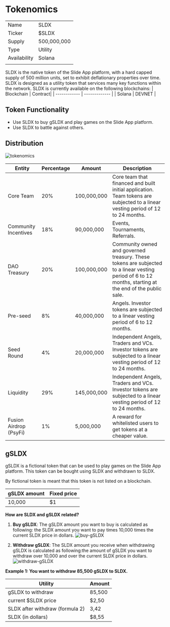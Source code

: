 

<HeroPattern />

# Tokenomics

|              |             |
| ------------ | ----------- |
| Name         | SLDX        |
| Ticker       | $SLDX       |
| Supply       | 500,000,000 |
| Type         | Utility     |
| Availability | Solana      |
|              |             |

SLDX is the native token of the Slide App platform, with a hard capped supply of 500 million units, set to exhibit deflationary properties over time. SLDX is designed as a utility token that services many key functions within the network. SLDX is currently available on the following blockchains:
| Blockchain | Contract|
| ------------ | ------------- |
| Solana | DEVNET |

## Token Functionality

- Use SLDX to buy gSLDX and play games on the Slide App platform.
- Use SLDX to battle against others.

## Distribution

![tokenomics](/images/tokenomics.png)

| Entity                 | Percentage | Amount      | Description                                                                                                                                             |
| ---------------------- | ---------- | ----------- | ------------------------------------------------------------------------------------------------------------------------------------------------------- |
| Core Team              | 20%        | 100,000,000 | Core team that financed and built initial application. Team tokens are subjected to a linear vesting period of 12 to 24 months.                         |
| Community Incentives   | 18%        | 90,000,000  | Events, Tournaments, Referrals.                                                                                                                         |
| DAO Treasury           | 20%        | 100,000,000 | Community owned and governed treasury. These tokens are subjected to a linear vesting period of 6 to 12 months, starting at the end of the public sale. |
| Pre-seed               | 8%         | 40,000,000  | Angels. Investor tokens are subjected to a linear vesting period of 6 to 12 months.                                                                     |
| Seed Round             | 4%         | 20,000,000  | Independent Angels, Traders and VCs. Investor tokens are subjected to a linear vesting period of 12 to 24 months.                                       |
| Liquidity              | 29%        | 145,000,000 | Independent Angels, Traders and VCs. Investor tokens are subjected to a linear vesting period of 12 to 24 months.                                       |
| Fusion Airdrop (PsyFi) | 1%         | 5,000,000   | A reward for whitelisted users to get tokens at a cheaper value.                                                                                        |

## gSLDX

gSLDX is a fictional token that can be used to play games on the Slide App platform. This token can be bought using SLDX and withdrawn to SLDX.

By fictional token is meant that this token is not listed on a blockchain.

| gSLDX amount | Fixed price |
| ------------ | ----------- |
| 10,000       | $1          |

**How are SLDX and gSLDX related?**

1. **Buy gSLDX**:
   The gSLDX amount you want to buy is calculated as following: the SLDX amount you want to pay times 10,000 times the current SLDX price in dollars.
   ![buy-gSLDX](/images/gSLDX-formula.png)

2. **Withdraw gSLDX**:
   The SLDX amount you receive when withdrawing gSLDX is calculated as following:the amount of gSLDX you want to withdraw over 10,000 and over the current SLDX price in dollars.
   ![withdraw-gSLDX](/images/SLDX-formula.png)

**Example 1: You want to withdraw 85,500 gSLDX to SLDX.**

| Utility                         | Amount |
| ------------------------------- | ------ |
| gSLDX to withdraw               | 85,500 |
| current $SLDX price             | $2,50  |
| SLDX after withdraw (formula 2) | 3,42   |
| SLDX (in dollars)               | $8,55  |
